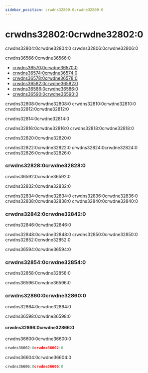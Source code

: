 ```yaml
---
sidebar_position: crwdns32800:0crwdne32800:0
---
```


# crwdns32802:0crwdne32802:0

crwdns32804:0crwdne32804:0 crwdns32806:0crwdne32806:0

crwdns36566:0crwdne36566:0

- [crwdns36570:0crwdne36570:0](crwdns36568:0crwdne36568:0)
- [crwdns36574:0crwdne36574:0](crwdns36572:0crwdne36572:0)
- [crwdns36578:0crwdne36578:0](crwdns36576:0crwdne36576:0)
- [crwdns36582:0crwdne36582:0](crwdns36580:0crwdne36580:0)
- [crwdns36586:0crwdne36586:0](crwdns36584:0crwdne36584:0)
- [crwdns36590:0crwdne36590:0](crwdns36588:0crwdne36588:0)

crwdns32808:0crwdne32808:0 crwdns32810:0crwdne32810:0 crwdns32812:0crwdne32812:0

crwdns32814:0crwdne32814:0

crwdns32816:0crwdne32816:0 crwdns32818:0crwdne32818:0

crwdns32820:0crwdne32820:0

crwdns32822:0crwdne32822:0 crwdns32824:0crwdne32824:0 crwdns32826:0crwdne32826:0

### crwdns32828:0crwdne32828:0

crwdns36592:0crwdne36592:0

crwdns32832:0crwdne32832:0

crwdns32834:0crwdne32834:0 crwdns32836:0crwdne32836:0 crwdns32838:0crwdne32838:0 crwdns32840:0crwdne32840:0

### crwdns32842:0crwdne32842:0

crwdns32846:0crwdne32846:0

crwdns32848:0crwdne32848:0 crwdns32850:0crwdne32850:0 crwdns32852:0crwdne32852:0

crwdns36594:0crwdne36594:0

### crwdns32854:0crwdne32854:0

crwdns32858:0crwdne32858:0

crwdns36596:0crwdne36596:0

### crwdns32860:0crwdne32860:0

crwdns32864:0crwdne32864:0

crwdns36598:0crwdne36598:0

#### crwdns32866:0crwdne32866:0

crwdns36600:0crwdne36600:0
```go
crwdns36602:0crwdne36602:0
```
crwdns36604:0crwdne36604:0
```ts
crwdns36606:0crwdne36606:0
```
